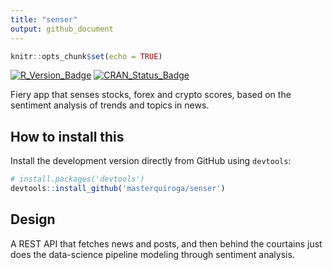 ---
title: "senser"
output: github_document
---

```{r setup, include=FALSE}
knitr::opts_chunk$set(echo = TRUE)
```

[![R_Version_Badge](https://img.shields.io/badge/R-3.4.4-blue.svg)]()
[![CRAN_Status_Badge](https://www.r-pkg.org/badges/version/senser)](https://cran.r-project.org/package=senser)

Fiery app that senses stocks, forex and crypto scores, based on the sentiment analysis of trends and topics in news.


## How to install this

Install the development version directly from GitHub using `devtools`:

```{r, eval=FALSE}
# install.packages('devtools')
devtools::install_github('masterquiroga/senser')
```


## Design

A REST API that fetches news and posts, and then behind the courtains just
does the data-science pipeline modeling through sentiment analysis.

